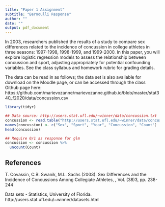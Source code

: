 ---
title: "Paper 1 Assignment"
subtitle: "Bernoulli Response"
author: ""
date: ""
output: pdf_document
---

In 2003, researchers published the results of a study to compare sex differences related to the incidence of concussion in college athletes in three seasons: 1997-1998, 1998-1999, and 1999-2000. In this paper, you will explore logistic regression models to assess the relationship between concussion and sport, adjusting appropriately for potential confounding variables. See the class syllabus and homework rubric for grading details.

The data can be read in as follows; the data set is also available for download on the Moodle page, or can be accessed through the class Github page here: https://github.com/marievozanne/marievozanne.github.io/blob/master/stat340_f2020/data/concussion.csv
```{r}
library(tidyr)

## Data source: http://users.stat.ufl.edu/~winner/data/concussion.txt
concussion <- read.table("http://users.stat.ufl.edu/~winner/data/concussion.dat")
names(concussion) <- c("Sex", "Sport", "Year", "Concussion", "Count")
head(concussion)

## Require 0/1 as response for glm
concussion <- concussion %>%
  uncount(Count)
```

## References

T. Covassin, C.B. Swanik, M.L. Sachs (2003). Sex Differences and the Incidence of Concussions Among Collegiate Athletes, \emph{Journal of Athletic Training}, Vol. (38)3, pp. 238-244

Data sets - Statistics, University of Florida. http://users.stat.ufl.edu/~winner/datasets.html 